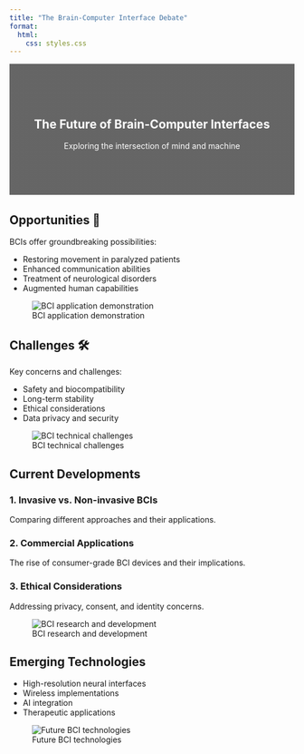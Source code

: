 ```yaml
---
title: "The Brain-Computer Interface Debate"
format:
  html:
    css: styles.css
---
```


::: {.content-block style="background: linear-gradient(rgba(0, 0, 0, 0.6), rgba(0, 0, 0, 0.6)), url('images/bci-banner.jpg'); background-size: cover; color: white; padding: 4rem 2rem; text-align: center; margin-bottom: 2rem;"}
# The Future of Brain-Computer Interfaces
Exploring the intersection of mind and machine
:::

::: {.grid}

::: {.g-col-12 .g-col-md-6}
::: {.card}
## Opportunities 🚀

BCIs offer groundbreaking possibilities:

- Restoring movement in paralyzed patients
- Enhanced communication abilities
- Treatment of neurological disorders
- Augmented human capabilities

![BCI application demonstration](images/bci-application.jpg)
:::
:::

::: {.g-col-12 .g-col-md-6}
::: {.card}
## Challenges 🛠️

Key concerns and challenges:

- Safety and biocompatibility
- Long-term stability
- Ethical considerations
- Data privacy and security

![BCI technical challenges](images/bci-challenges.jpg)
:::
:::

:::

::: {.content-block}
## Current Developments

### 1. Invasive vs. Non-invasive BCIs
Comparing different approaches and their applications.

### 2. Commercial Applications
The rise of consumer-grade BCI devices and their implications.

### 3. Ethical Considerations
Addressing privacy, consent, and identity concerns.

![BCI research and development](images/bci-research.jpg)
:::

::: {.content-block}
## Emerging Technologies

- High-resolution neural interfaces
- Wireless implementations
- AI integration
- Therapeutic applications

![Future BCI technologies](images/bci-future.jpg)
:::
